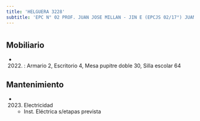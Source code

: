```yaml
---
title: 'HELGUERA 3228'
subtitle: 'EPC N° 02 PROF. JUAN JOSE MILLAN - JIN E (EPCJS 02/17°) JUANA MANSO'
---
```


#


## Mobiliario

*  (2022) : Armario 2, Escritorio 4, Mesa pupitre doble 30, Silla escolar 64 





## Mantenimiento

*  (2023) Electricidad 
    + Inst. Eléctrica s/etapas prevista




